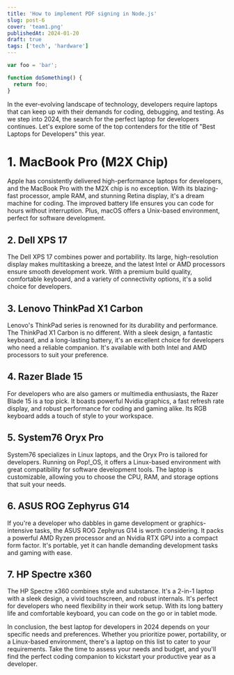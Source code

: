 ```yaml
---
title: 'How to implement PDF signing in Node.js'
slug: post-6
cover: 'team1.png'
publishedAt: 2024-01-20
draft: true
tags: ['tech', 'hardware']
---
```


```js
var foo = 'bar';

function doSomething() {
  return foo;
}
```

In the ever-evolving landscape of technology, developers require laptops that can keep up with their demands for coding, debugging, and testing. As we step into 2024, the search for the perfect laptop for developers continues. Let's explore some of the top contenders for the title of "Best Laptops for Developers" this year.

# 1. MacBook Pro (M2X Chip)

Apple has consistently delivered high-performance laptops for developers, and the MacBook Pro with the M2X chip is no exception. With its blazing-fast processor, ample RAM, and stunning Retina display, it's a dream machine for coding. The improved battery life ensures you can code for hours without interruption. Plus, macOS offers a Unix-based environment, perfect for software development.

## 2. Dell XPS 17

The Dell XPS 17 combines power and portability. Its large, high-resolution display makes multitasking a breeze, and the latest Intel or AMD processors ensure smooth development work. With a premium build quality, comfortable keyboard, and a variety of connectivity options, it's a solid choice for developers.

## 3. Lenovo ThinkPad X1 Carbon

Lenovo's ThinkPad series is renowned for its durability and performance. The ThinkPad X1 Carbon is no different. With a sleek design, a fantastic keyboard, and a long-lasting battery, it's an excellent choice for developers who need a reliable companion. It's available with both Intel and AMD processors to suit your preference.

## 4. Razer Blade 15

For developers who are also gamers or multimedia enthusiasts, the Razer Blade 15 is a top pick. It boasts powerful Nvidia graphics, a fast refresh rate display, and robust performance for coding and gaming alike. Its RGB keyboard adds a touch of style to your workspace.

## 5. System76 Oryx Pro

System76 specializes in Linux laptops, and the Oryx Pro is tailored for developers. Running on Pop!\_OS, it offers a Linux-based environment with great compatibility for software development tools. The laptop is customizable, allowing you to choose the CPU, RAM, and storage options that suit your needs.

## 6. ASUS ROG Zephyrus G14

If you're a developer who dabbles in game development or graphics-intensive tasks, the ASUS ROG Zephyrus G14 is worth considering. It packs a powerful AMD Ryzen processor and an Nvidia RTX GPU into a compact form factor. It's portable, yet it can handle demanding development tasks and gaming with ease.

## 7. HP Spectre x360

The HP Spectre x360 combines style and substance. It's a 2-in-1 laptop with a sleek design, a vivid touchscreen, and robust internals. It's perfect for developers who need flexibility in their work setup. With its long battery life and comfortable keyboard, you can code on the go or in tablet mode.

In conclusion, the best laptop for developers in 2024 depends on your specific needs and preferences. Whether you prioritize power, portability, or a Linux-based environment, there's a laptop on this list to cater to your requirements. Take the time to assess your needs and budget, and you'll find the perfect coding companion to kickstart your productive year as a developer.